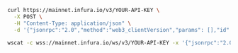 
<Tabs>
  <TabItem value="cURL">

  ```bash
  curl https://mainnet.infura.io/v3/YOUR-API-KEY \
    -X POST \
    -H "Content-Type: application/json" \
    -d '{"jsonrpc":"2.0","method":"web3_clientVersion","params": [],"id":1}'
  ```

  </TabItem>
  <TabItem value="WSS">

  ```bash
  wscat -c wss://mainnet.infura.io/ws/v3/YOUR-API-KEY -x '{"jsonrpc":"2.0","method":"web3_clientVersion","params": [],"id":1}'
  ```

  </TabItem>
</Tabs>

